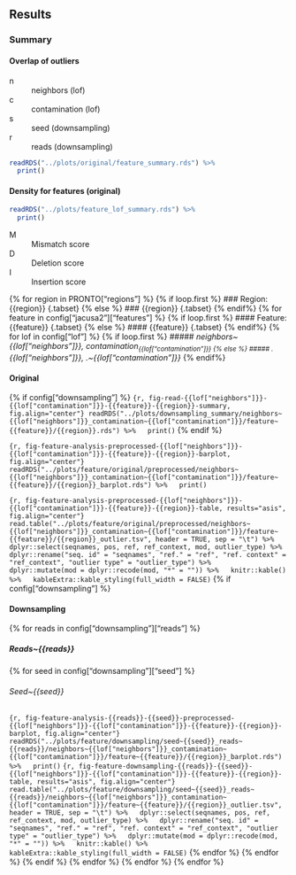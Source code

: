 ## Results {.tabset}
### Summary

#### Overlap of outliers

n
: neighbors (lof)

c
: contamination (lof)

s
: seed (downsampling)

r
: reads (downsampling)


```r
readRDS("../plots/original/feature_summary.rds") %>%
  print()
```

#### Density for features (original)

```r
readRDS("../plots/feature_lof_summary.rds") %>%
  print()
```

M
: Mismatch score

D
: Deletion score

I
: Insertion score

{% for region in PRONTO["regions"] %}
{% if loop.first %}
### Region: {{region}} {.tabset}
{% else %}
### {{region}} {.tabset}
{% endif%}
{% for feature in config["jacusa2"]["features"] %}
{% if loop.first %}
#### Feature: {{feature}} {.tabset}
{% else %}
#### {{feature}} {.tabset}
{% endif%}
{% for lof in config["lof"] %}
{% if loop.first %}
##### *neighbors~{{lof["neighbors"]}}, contamination~{{lof["contamination"]}}*
{% else %}
##### *.~{{lof["neighbors"]}}, .~{{lof["contamination"]}}*
{% endif%}
<h4>Original</h4>
{% if config["downsampling"] %}
```{r, fig-read-{{lof["neighbors"]}}-{{lof["contamination"]}}-{{feature}}-{{region}}-summary, fig.align="center"}
readRDS("../plots/downsampling_summary/neighbors~{{lof["neighbors"]}}_contamination~{{lof["contamination"]}}/feature~{{feature}}/{{region}}.rds") %>%
  print()
```
{% endif %}

```{r, fig-feature-analysis-preprocessed-{{lof["neighbors"]}}-{{lof["contamination"]}}-{{feature}}-{{region}}-barplot, fig.align="center"}
readRDS("../plots/feature/original/preprocessed/neighbors~{{lof["neighbors"]}}_contamination~{{lof["contamination"]}}/feature~{{feature}}/{{region}}_barplot.rds") %>%
  print()
```

<!-- TODO: add is target -->

```{r, fig-feature-analysis-preprocessed-{{lof["neighbors"]}}-{{lof["contamination"]}}-{{feature}}-{{region}}-table, results="asis", fig.align="center"}
read.table("../plots/feature/original/preprocessed/neighbors~{{lof["neighbors"]}}_contamination~{{lof["contamination"]}}/feature~{{feature}}/{{region}}_outlier.tsv", header = TRUE, sep = "\t") %>%
  dplyr::select(seqnames, pos, ref, ref_context, mod, outlier_type) %>%
  dplyr::rename("seq. id" = "seqnames", "ref." = "ref", "ref. context" = "ref_context", "outlier type" = "outlier_type") %>%
  dplyr::mutate(mod = dplyr::recode(mod, "*" = "")) %>%
  knitr::kable() %>%
  kableExtra::kable_styling(full_width = FALSE)
```
{% if config["downsampling"] %}
<h4>Downsampling</h4>
{% for reads in config["downsampling"]["reads"] %}
<h5>Reads~{{reads}}</h5>
{% for seed in config["downsampling"]["seed"] %}
<h6>Seed~{{seed}}</h6>
```{r, fig-feature-analysis-{{reads}}-{{seed}}-preprocessed-{{lof["neighbors"]}}-{{lof["contamination"]}}-{{feature}}-{{region}}-barplot, fig.align="center"}
readRDS("../plots/feature/downsampling/seed~{{seed}}_reads~{{reads}}/neighbors~{{lof["neighbors"]}}_contamination~{{lof["contamination"]}}/feature~{{feature}}/{{region}}_barplot.rds") %>%
  print()
```
```{r, fig-feature-downsampling-{{reads}}-{{seed}}-{{lof["neighbors"]}}-{{lof["contamination"]}}-{{feature}}-{{region}}-table, results="asis", fig.align="center"}
read.table("../plots/feature/downsampling/seed~{{seed}}_reads~{{reads}}/neighbors~{{lof["neighbors"]}}_contamination~{{lof["contamination"]}}/feature~{{feature}}/{{region}}_outlier.tsv", header = TRUE, sep = "\t") %>%
  dplyr::select(seqnames, pos, ref, ref_context, mod, outlier_type) %>%
  dplyr::rename("seq. id" = "seqnames", "ref." = "ref", "ref. context" = "ref_context", "outlier type" = "outlier_type") %>%
  dplyr::mutate(mod = dplyr::recode(mod, "*" = "")) %>%
  knitr::kable() %>%
  kableExtra::kable_styling(full_width = FALSE)
```
{% endfor %}
{% endfor %}
{% endif %}
{% endfor %}
{% endfor %}
{% endfor %}

